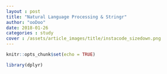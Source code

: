 ```yaml
---
layout : post
title: "Natural Language Processing & Stringr"
author: "ooDoo"
date: 2018-01-26
categories : study
cover : /assets/article_images/title/instacode_sizedown.png
---
```



```r
knitr::opts_chunk$set(echo = TRUE)

library(dplyr)
```
